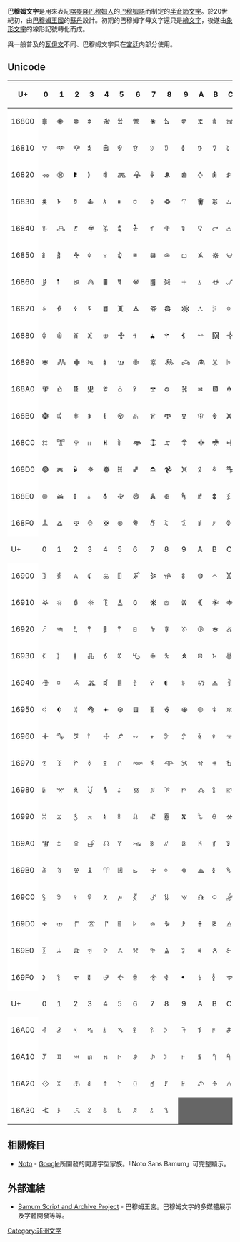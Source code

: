 {{Infobox WS
| name = 巴穆姆文字
| type = [[半音節文字|半音節文字]]
| typedesc = （最初為[[象形文字|象形文字]]）
| time = 1903年 - 現在
| languages = [[巴穆姆語|巴穆姆語]]
| creator = {{link-en|易卜拉欣·恩喬亞|Ibrahim Njoya}}（巴穆姆國王）
| unicode = [http://www.unicode.org/charts/PDF/UA6A0.pdf U+A6A0-U+A6FF]<br/>[http://www.unicode.org/charts/PDF/U16800.pdf U+16800–U+16A3F]
| sample = Shumom-text.jpg
| caption = 以巴穆姆字母書寫的文字。
|iso15924=Bamu
}}
{{文字}} 
'''巴穆姆文字'''是用來表記[[喀麥隆|喀麥隆]][[巴穆姆人|巴穆姆人]]的[[巴穆姆語|巴穆姆語]]而制定的[[半音節文字|半音節文字]]。於20世紀初，由[[巴穆姆王國|巴穆姆王國]]的[[苏丹_(称谓)|蘇丹]]{{link-en|易卜拉欣·恩喬亞|Ibrahim Njoya}}設計。初期的巴穆姆字母文字還只是[[繪文字|繪文字]]，後遂由[[象形文字|象形文字]]的線形記號轉化而成。

與一般普及的[[瓦伊語|瓦伊文]]不同、巴穆姆文字只在[[宮廷|宮廷]]内部分使用。

==Unicode==
{{Unicode chart Bamum}}
{|border="1" cellpadding="2" cellspacing="0" style="text-align:center;border-collapse:collapse;font-family:'Noto Sans Bamum';"
|- style="background:#333;color:#fff;"
!width="4%"|U+!!width="6%"|0!!width="6%"|1!!width="6%"|2!!width="6%"|3!!width="6%"|4!!width="6%"|5!!width="6%"|6!!width="6%"|7!!width="6%"|8!!width="6%"|9!!width="6%"|A!!width="6%"|B!!width="6%"|C!!width="6%"|D!!width="6%"|E!!width="6%"|F
|-
!style="background:#fff;"|16800
|𖠀||𖠁||𖠂||𖠃||𖠄||𖠅||𖠆||𖠇||𖠈||𖠉||𖠊||𖠋||𖠌||𖠍||𖠎||𖠏
|-
!style="background:#fff;"|16810
|𖠐||𖠑||𖠒||𖠓||𖠔||𖠕||𖠖||𖠗||𖠘||𖠙||𖠚||𖠛||𖠜||𖠝||𖠞||𖠟
|-
!style="background:#fff;"|16820
|𖠠||𖠡||𖠢||𖠣||𖠤||𖠥||𖠦||𖠧||𖠨||𖠩||𖠪||𖠫||𖠬||𖠭||𖠮||𖠯
|-
!style="background:#fff;"|16830
|𖠰||𖠱||𖠲||𖠳||𖠴||𖠵||𖠶||𖠷||𖠸||𖠹||𖠺||𖠻||𖠼||𖠽||𖠾||𖠿
|-
!style="background:#fff;"|16840
|𖡀||𖡁||𖡂||𖡃||𖡄||𖡅||𖡆||𖡇||𖡈||𖡉||𖡊||𖡋||𖡌||𖡍||𖡎||𖡏
|-
!style="background:#fff;"|16850
|𖡐||𖡑||𖡒||𖡓||𖡔||𖡕||𖡖||𖡗||𖡘||𖡙||𖡚||𖡛||𖡜||𖡝||𖡞||𖡟
|-
!style="background:#fff;"|16860
|𖡠||𖡡||𖡢||𖡣||𖡤||𖡥||𖡦||𖡧||𖡨||𖡩||𖡪||𖡫||𖡬||𖡭||𖡮||𖡯
|-
!style="background:#fff;"|16870
|𖡰||𖡱||𖡲||𖡳||𖡴||𖡵||𖡶||𖡷||𖡸||𖡹||𖡺||𖡻||𖡼||𖡽||𖡾||𖡿
|-
!style="background:#fff;"|16880
|𖢀||𖢁||𖢂||𖢃||𖢄||𖢅||𖢆||𖢇||𖢈||𖢉||𖢊||𖢋||𖢌||𖢍||𖢎||𖢏
|-
!style="background:#fff;"|16890
|𖢐||𖢑||𖢒||𖢓||𖢔||𖢕||𖢖||𖢗||𖢘||𖢙||𖢚||𖢛||𖢜||𖢝||𖢞||𖢟
|-
!style="background:#fff;"|168A0
|𖢠||𖢡||𖢢||𖢣||𖢤||𖢥||𖢦||𖢧||𖢨||𖢩||𖢪||𖢫||𖢬||𖢭||𖢮||𖢯
|-
!style="background:#fff;"|168B0
|𖢰||𖢱||𖢲||𖢳||𖢴||𖢵||𖢶||𖢷||𖢸||𖢹||𖢺||𖢻||𖢼||𖢽||𖢾||𖢿
|-
!style="background:#fff;"|168C0
|𖣀||𖣁||𖣂||𖣃||𖣄||𖣅||𖣆||𖣇||𖣈||𖣉||𖣊||𖣋||𖣌||𖣍||𖣎||𖣏
|-
!style="background:#fff;"|168D0
|𖣐||𖣑||𖣒||𖣓||𖣔||𖣕||𖣖||𖣗||𖣘||𖣙||𖣚||𖣛||𖣜||𖣝||𖣞||𖣟
|-
!style="background:#fff;"|168E0
|𖣠||𖣡||𖣢||𖣣||𖣤||𖣥||𖣦||𖣧||𖣨||𖣩||𖣪||𖣫||𖣬||𖣭||𖣮||𖣯
|-
!style="background:#fff;"|168F0
|𖣰||𖣱||𖣲||𖣳||𖣴||𖣵||𖣶||𖣷||𖣸||𖣹||𖣺||𖣻||𖣼||𖣽||𖣾||𖣿
|- style="background:#333;color:#fff;"
!width="4%"|U+!!width="6%"|0!!width="6%"|1!!width="6%"|2!!width="6%"|3!!width="6%"|4!!width="6%"|5!!width="6%"|6!!width="6%"|7!!width="6%"|8!!width="6%"|9!!width="6%"|A!!width="6%"|B!!width="6%"|C!!width="6%"|D!!width="6%"|E!!width="6%"|F
|-
!style="background:#fff;"|16900
|𖤀||𖤁||𖤂||𖤃||𖤄||𖤅||𖤆||𖤇||𖤈||𖤉||𖤊||𖤋||𖤌||𖤍||𖤎||𖤏
|-
!style="background:#fff;"|16910
|𖤐||𖤑||𖤒||𖤓||𖤔||𖤕||𖤖||𖤗||𖤘||𖤙||𖤚||𖤛||𖤜||𖤝||𖤞||𖤟
|-
!style="background:#fff;"|16920
|𖤠||𖤡||𖤢||𖤣||𖤤||𖤥||𖤦||𖤧||𖤨||𖤩||𖤪||𖤫||𖤬||𖤭||𖤮||𖤯
|-
!style="background:#fff;"|16930
|𖤰||𖤱||𖤲||𖤳||𖤴||𖤵||𖤶||𖤷||𖤸||𖤹||𖤺||𖤻||𖤼||𖤽||𖤾||𖤿
|-
!style="background:#fff;"|16940
|𖥀||𖥁||𖥂||𖥃||𖥄||𖥅||𖥆||𖥇||𖥈||𖥉||𖥊||𖥋||𖥌||𖥍||𖥎||𖥏
|-
!style="background:#fff;"|16950
|𖥐||𖥑||𖥒||𖥓||𖥔||𖥕||𖥖||𖥗||𖥘||𖥙||𖥚||𖥛||𖥜||𖥝||𖥞||𖥟
|-
!style="background:#fff;"|16960
|𖥠||𖥡||𖥢||𖥣||𖥤||𖥥||𖥦||𖥧||𖥨||𖥩||𖥪||𖥫||𖥬||𖥭||𖥮||𖥯
|-
!style="background:#fff;"|16970
|𖥰||𖥱||𖥲||𖥳||𖥴||𖥵||𖥶||𖥷||𖥸||𖥹||𖥺||𖥻||𖥼||𖥽||𖥾||𖥿
|-
!style="background:#fff;"|16980
|𖦀||𖦁||𖦂||𖦃||𖦄||𖦅||𖦆||𖦇||𖦈||𖦉||𖦊||𖦋||𖦌||𖦍||𖦎||𖦏
|-
!style="background:#fff;"|16990
|𖦐||𖦑||𖦒||𖦓||𖦔||𖦕||𖦖||𖦗||𖦘||𖦙||𖦚||𖦛||𖦜||𖦝||𖦞||𖦟
|-
!style="background:#fff;"|169A0
|𖦠||𖦡||𖦢||𖦣||𖦤||𖦥||𖦦||𖦧||𖦨||𖦩||𖦪||𖦫||𖦬||𖦭||𖦮||𖦯
|-
!style="background:#fff;"|169B0
|𖦰||𖦱||𖦲||𖦳||𖦴||𖦵||𖦶||𖦷||𖦸||𖦹||𖦺||𖦻||𖦼||𖦽||𖦾||𖦿
|-
!style="background:#fff;"|169C0
|𖧀||𖧁||𖧂||𖧃||𖧄||𖧅||𖧆||𖧇||𖧈||𖧉||𖧊||𖧋||𖧌||𖧍||𖧎||𖧏
|-
!style="background:#fff;"|169D0
|𖧐||𖧑||𖧒||𖧓||𖧔||𖧕||𖧖||𖧗||𖧘||𖧙||𖧚||𖧛||𖧜||𖧝||𖧞||𖧟
|-
!style="background:#fff;"|169E0
|𖧠||𖧡||𖧢||𖧣||𖧤||𖧥||𖧦||𖧧||𖧨||𖧩||𖧪||𖧫||𖧬||𖧭||𖧮||𖧯
|-
!style="background:#fff;"|169F0
|𖧰||𖧱||𖧲||𖧳||𖧴||𖧵||𖧶||𖧷||𖧸||𖧹||𖧺||𖧻||𖧼||𖧽||𖧾||𖧿
|- style="background:#333;color:#fff;"
!width="4%"|U+!!width="6%"|0!!width="6%"|1!!width="6%"|2!!width="6%"|3!!width="6%"|4!!width="6%"|5!!width="6%"|6!!width="6%"|7!!width="6%"|8!!width="6%"|9!!width="6%"|A!!width="6%"|B!!width="6%"|C!!width="6%"|D!!width="6%"|E!!width="6%"|F
|-
!style="background:#fff;"|16A00
|𖨀||𖨁||𖨂||𖨃||𖨄||𖨅||𖨆||𖨇||𖨈||𖨉||𖨊||𖨋||𖨌||𖨍||𖨎||𖨏
|-
!style="background:#fff;"|16A10
|𖨐||𖨑||𖨒||𖨓||𖨔||𖨕||𖨖||𖨗||𖨘||𖨙||𖨚||𖨛||𖨜||𖨝||𖨞||𖨟
|-
!style="background:#fff;"|16A20
|𖨠||𖨡||𖨢||𖨣||𖨤||𖨥||𖨦||𖨧||𖨨||𖨩||𖨪||𖨫||𖨬||𖨭||𖨮||𖨯
|-
!style="background:#fff;"|16A30
|𖨰||𖨱||𖨲||𖨳||𖨴||𖨵||𖨶||𖨷||𖨸||style="background:#666;"| ||style="background:#666;"| ||style="background:#666;"| ||style="background:#666;"| ||style="background:#666;"| ||style="background:#666;"| ||style="background:#666;"| 
|}
==相關條目==
*[[Noto|Noto]] - [[Google|Google]]所開發的開源字型家族。「Noto Sans Bamum」可完整顯示。

== 外部連結 ==
* [https://web.archive.org/web/20191130170855/http://bamumscript.org/ Bamum Script and Archive Project] - 巴穆姆王宮。巴穆姆文字的多媒體展示及字體開發等等。

{{Language-stub}}
{{Grammatology-stub}}

[[Category:非洲文字|Category:非洲文字]]